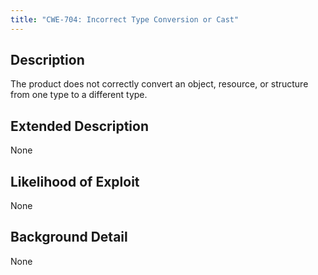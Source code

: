 ```yaml
---
title: "CWE-704: Incorrect Type Conversion or Cast"
---
```


## Description
The product does not correctly convert an object, resource, or structure from one type to a different type.

## Extended Description
None

## Likelihood of Exploit
None

## Background Detail
None
        